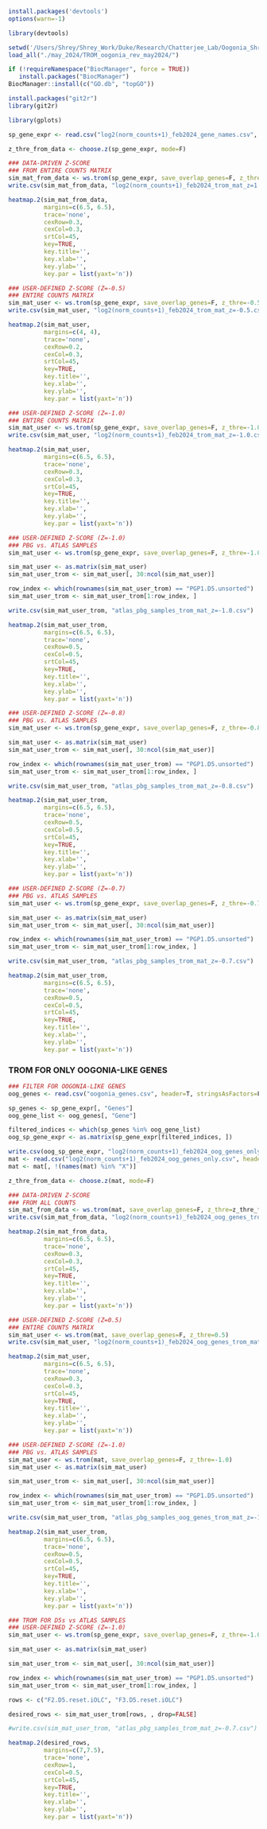 

```r
install.packages('devtools')
options(warn=-1)

library(devtools)

setwd('/Users/Shrey/Shrey_Work/Duke/Research/Chatterjee_Lab/Oogonia_Shrey/Revisions/')
load_all("./may_2024/TROM_oogonia_rev_may2024/")
```

```r
if (!requireNamespace("BiocManager", force = TRUE))
   install.packages("BiocManager")
BiocManager::install(c("GO.db", "topGO"))
```

```r
install.packages("git2r")
library(git2r)
```

```r
library(gplots)
```

```r
sp_gene_expr <- read.csv("log2(norm_counts+1)_feb2024_gene_names.csv", header=T, stringsAsFactors=F)
```

```r
z_thre_from_data <- choose.z(sp_gene_expr, mode=F)
```

```r
### DATA-DRIVEN Z-SCORE
### FROM ENTIRE COUNTS MATRIX
sim_mat_from_data <- ws.trom(sp_gene_expr, save_overlap_genes=F, z_thre=z_thre_from_data)
write.csv(sim_mat_from_data, "log2(norm_counts+1)_feb2024_trom_mat_z=1.3.csv")

heatmap.2(sim_mat_from_data,
          margins=c(6.5, 6.5),
          trace='none',
          cexRow=0.3,
          cexCol=0.3,
          srtCol=45,
          key=TRUE,
          key.title='',
          key.xlab='',
          key.ylab='',
          key.par = list(yaxt='n'))
```

```r
### USER-DEFINED Z-SCORE (Z=-0.5)
### ENTIRE COUNTS MATRIX
sim_mat_user <- ws.trom(sp_gene_expr, save_overlap_genes=F, z_thre=-0.5)
write.csv(sim_mat_user, "log2(norm_counts+1)_feb2024_trom_mat_z=-0.5.csv")
```
```r
heatmap.2(sim_mat_user,
          margins=c(4, 4),
          trace='none',
          cexRow=0.2,
          cexCol=0.3,
          srtCol=45,
          key=TRUE,
          key.title='',
          key.xlab='',
          key.ylab='',
          key.par = list(yaxt='n'))
```



```r
### USER-DEFINED Z-SCORE (Z=-1.0)
### ENTIRE COUNTS MATRIX
sim_mat_user <- ws.trom(sp_gene_expr, save_overlap_genes=F, z_thre=-1.0)
write.csv(sim_mat_user, "log2(norm_counts+1)_feb2024_trom_mat_z=-1.0.csv")

heatmap.2(sim_mat_user,
          margins=c(6.5, 6.5),
          trace='none',
          cexRow=0.3,
          cexCol=0.3,
          srtCol=45,
          key=TRUE,
          key.title='',
          key.xlab='',
          key.ylab='',
          key.par = list(yaxt='n'))
```




```r
### USER-DEFINED Z-SCORE (Z=-1.0)
### PBG vs. ATLAS SAMPLES
sim_mat_user <- ws.trom(sp_gene_expr, save_overlap_genes=F, z_thre=-1.0)

sim_mat_user <- as.matrix(sim_mat_user)
sim_mat_user_trom <- sim_mat_user[, 30:ncol(sim_mat_user)]

row_index <- which(rownames(sim_mat_user_trom) == "PGP1.D5.unsorted")
sim_mat_user_trom <- sim_mat_user_trom[1:row_index, ]

write.csv(sim_mat_user_trom, "atlas_pbg_samples_trom_mat_z=-1.0.csv")

heatmap.2(sim_mat_user_trom,
          margins=c(6.5, 6.5),
          trace='none',
          cexRow=0.5,
          cexCol=0.5,
          srtCol=45,
          key=TRUE,
          key.title='',
          key.xlab='',
          key.ylab='',
          key.par = list(yaxt='n'))
```


```r
### USER-DEFINED Z-SCORE (Z=-0.8)
### PBG vs. ATLAS SAMPLES
sim_mat_user <- ws.trom(sp_gene_expr, save_overlap_genes=F, z_thre=-0.8)

sim_mat_user <- as.matrix(sim_mat_user)
sim_mat_user_trom <- sim_mat_user[, 30:ncol(sim_mat_user)]

row_index <- which(rownames(sim_mat_user_trom) == "PGP1.D5.unsorted")
sim_mat_user_trom <- sim_mat_user_trom[1:row_index, ]

write.csv(sim_mat_user_trom, "atlas_pbg_samples_trom_mat_z=-0.8.csv")

heatmap.2(sim_mat_user_trom,
          margins=c(6.5, 6.5),
          trace='none',
          cexRow=0.5,
          cexCol=0.5,
          srtCol=45,
          key=TRUE,
          key.title='',
          key.xlab='',
          key.ylab='',
          key.par = list(yaxt='n'))
```

```r
### USER-DEFINED Z-SCORE (Z=-0.7)
### PBG vs. ATLAS SAMPLES
sim_mat_user <- ws.trom(sp_gene_expr, save_overlap_genes=F, z_thre=-0.7)

sim_mat_user <- as.matrix(sim_mat_user)
sim_mat_user_trom <- sim_mat_user[, 30:ncol(sim_mat_user)]

row_index <- which(rownames(sim_mat_user_trom) == "PGP1.D5.unsorted")
sim_mat_user_trom <- sim_mat_user_trom[1:row_index, ]

write.csv(sim_mat_user_trom, "atlas_pbg_samples_trom_mat_z=-0.7.csv")

heatmap.2(sim_mat_user_trom,
          margins=c(6.5, 6.5),
          trace='none',
          cexRow=0.5,
          cexCol=0.5,
          srtCol=45,
          key=TRUE,
          key.title='',
          key.xlab='',
          key.ylab='',
          key.par = list(yaxt='n'))
```




### TROM FOR ONLY OOGONIA-LIKE GENES ###
```r
### FILTER FOR OOGONIA-LIKE GENES
oog_genes <- read.csv("oogonia_genes.csv", header=T, stringsAsFactors=F)

sp_genes <- sp_gene_expr[, "Genes"]
oog_gene_list <- oog_genes[, "Gene"]

filtered_indices <- which(sp_genes %in% oog_gene_list)
oog_sp_gene_expr <- as.matrix(sp_gene_expr[filtered_indices, ])
```

```r
write.csv(oog_sp_gene_expr, "log2(norm_counts+1)_feb2024_oog_genes_only.csv")
mat <- read.csv("log2(norm_counts+1)_feb2024_oog_genes_only.csv", header=T, stringsAsFactors=FALSE)
mat <- mat[, !(names(mat) %in% "X")]
```


```r
z_thre_from_data <- choose.z(mat, mode=F)
```

```r
### DATA-DRIVEN Z-SCORE
### FROM ALL COUNTS
sim_mat_from_data <- ws.trom(mat, save_overlap_genes=F, z_thre=z_thre_from_data)
write.csv(sim_mat_from_data, "log2(norm_counts+1)_feb2024_oog_genes_trom_mat_z=3.csv")

heatmap.2(sim_mat_from_data,
          margins=c(6.5, 6.5),
          trace='none',
          cexRow=0.3,
          cexCol=0.3,
          srtCol=45,
          key=TRUE,
          key.title='',
          key.xlab='',
          key.ylab='',
          key.par = list(yaxt='n'))
```

```r
### USER-DEFINED Z-SCORE (Z=0.5)
### ENTIRE COUNTS MATRIX
sim_mat_user <- ws.trom(mat, save_overlap_genes=F, z_thre=0.5)
write.csv(sim_mat_user, "log2(norm_counts+1)_feb2024_oog_genes_trom_mat_z=0.5.csv")

```
```r
heatmap.2(sim_mat_user,
          margins=c(6.5, 6.5),
          trace='none',
          cexRow=0.3,
          cexCol=0.3,
          srtCol=45,
          key=TRUE,
          key.title='',
          key.xlab='',
          key.ylab='',
          key.par = list(yaxt='n'))
```


```r
### USER-DEFINED Z-SCORE (Z=-1.0)
### PBG vs. ATLAS SAMPLES
sim_mat_user <- ws.trom(mat, save_overlap_genes=F, z_thre=-1.0)
sim_mat_user <- as.matrix(sim_mat_user)
```
```r
sim_mat_user_trom <- sim_mat_user[, 30:ncol(sim_mat_user)]

row_index <- which(rownames(sim_mat_user_trom) == "PGP1.D5.unsorted")
sim_mat_user_trom <- sim_mat_user_trom[1:row_index, ]
```
```r
write.csv(sim_mat_user_trom, "atlas_pbg_samples_oog_genes_trom_mat_z=-1.0.csv")
```
```r
heatmap.2(sim_mat_user_trom,
          margins=c(6.5, 6.5),
          trace='none',
          cexRow=0.5,
          cexCol=0.5,
          srtCol=45,
          key=TRUE,
          key.title='',
          key.xlab='',
          key.ylab='',
          key.par = list(yaxt='n'))
```




```r
### TROM FOR D5s vs ATLAS SAMPLES
### USER-DEFINED Z-SCORE (Z=-1.0)
sim_mat_user <- ws.trom(sp_gene_expr, save_overlap_genes=F, z_thre=-1.0)
```
```r
sim_mat_user <- as.matrix(sim_mat_user)

sim_mat_user_trom <- sim_mat_user[, 30:ncol(sim_mat_user)]

row_index <- which(rownames(sim_mat_user_trom) == "PGP1.D5.unsorted")
sim_mat_user_trom <- sim_mat_user_trom[1:row_index, ]

rows <- c("F2.D5.reset.iOLC", "F3.D5.reset.iOLC")

desired_rows <- sim_mat_user_trom[rows, , drop=FALSE]
```
```r
#write.csv(sim_mat_user_trom, "atlas_pbg_samples_trom_mat_z=-0.7.csv")

heatmap.2(desired_rows,
          margins=c(7,7.5),
          trace='none',
          cexRow=1,
          cexCol=0.5,
          srtCol=45,
          key=TRUE,
          key.title='',
          key.xlab='',
          key.ylab='',
          key.par = list(yaxt='n'))
```



